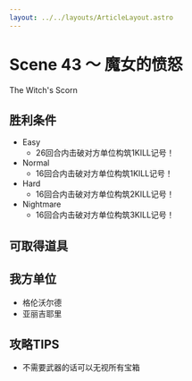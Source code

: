 ```yaml
---
layout: ../../layouts/ArticleLayout.astro
---
```

# Scene 43 ～ 魔女的愤怒  

The Witch's Scorn

## 胜利条件 

- Easy
  - 26回合内击破对方单位构筑1KILL记号！
- Normal
  - 16回合内击破对方单位构筑1KILL记号！
- Hard
  - 16回合内击破对方单位构筑2KILL记号！
- Nightmare
  - 16回合内击破对方单位构筑3KILL记号！

## 可取得道具 

## 我方单位 

- 格伦沃尔德
- 亚丽吉耶里

## 攻略TIPS 

- 不需要武器的话可以无视所有宝箱

